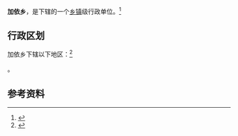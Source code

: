 {{中国乡级行政区|65/32/26/200/000}}

'''加依乡'''，是{{PRC admin/fullname|65/32/26/200/000|3}}下辖的一个[[乡镇|乡镇]]级行政单位。<ref>{{PRC admin/ref sgc|{{PRC admin/parent|65/32/26/200/000}}}}</ref>

== 行政区划 ==

加依乡下辖以下地区：<ref>{{PRC admin/ref sgc|65/32/26/200/000}}</ref>

{{PRC admin/children|65/32/26/200/000}}。

== 参考资料 ==

{{reflist}}

{{行政区划小作品}}
{{PRC admin/navcat|65/32/26/200/000}}